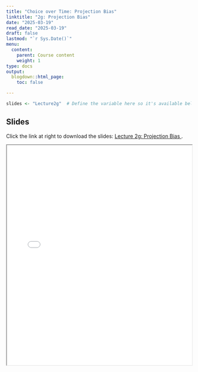 ```yaml
---
title: "Choice over Time: Projection Bias"
linktitle: "2g: Projection Bias"
date: "2025-03-19"
read_date: "2025-03-19"
draft: false
lastmod: "`r Sys.Date()`"
menu:
  content:
    parent: Course content
    weight: 1
type: docs
output:
  blogdown::html_page:
    toc: false

---
```



```r
slides <- "Lecture2g"  # Define the variable here so it's available below
```

## Slides

Click the link at right to download the slides: [Lecture 2g: Projection Bias  <i class="fas fa-file-download"></i>](slides/`r slides`.pdf).

<iframe src="/slides/`r slides`.pdf" width="100%" height="600px"></iframe>

